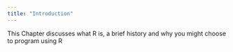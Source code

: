 ```yaml
---
title: "Introduction"
---
```


This Chapter discusses what R is, a brief history and why you might choose to program using R